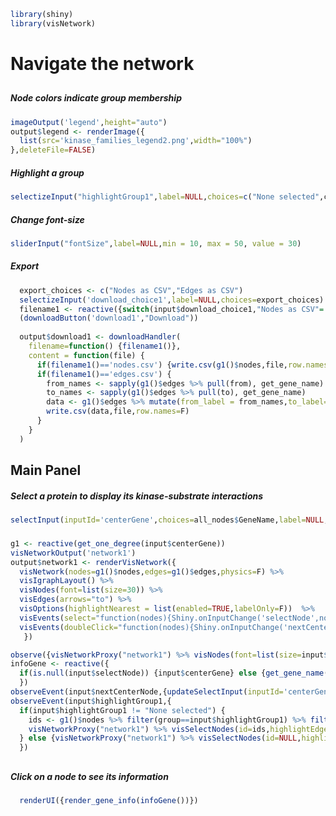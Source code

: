 ```r
library(shiny)
library(visNetwork)
```
# Navigate the network
##  {.sidebar data-width="200"}
##### Node colors indicate group membership
```r
imageOutput('legend',height="auto")
output$legend <- renderImage({
  list(src='kinase_families_legend2.png',width="100%")
},deleteFile=FALSE)
```
##### Highlight a group
```r
selectizeInput("highlightGroup1",label=NULL,choices=c("None selected",colors$Group),selected="None selected")
```
##### Change font-size
``` r
sliderInput("fontSize",label=NULL,min = 10, max = 50, value = 30)
```
##### Export
```r
  export_choices <- c("Nodes as CSV","Edges as CSV")
  selectizeInput('download_choice1',label=NULL,choices=export_choices)
  filename1 <- reactive({switch(input$download_choice1,"Nodes as CSV"='nodes.csv', "Edges as CSV"='edges.csv')})
  (downloadButton('download1',"Download"))
  
  output$download1 <- downloadHandler(
    filename=function() {filename1()},
    content = function(file) {
      if(filename1()=='nodes.csv') {write.csv(g1()$nodes,file,row.names=F)}
      if(filename1()=='edges.csv') {
        from_names <- sapply(g1()$edges %>% pull(from), get_gene_name)
        to_names <- sapply(g1()$edges %>% pull(to), get_gene_name)
        data <- g1()$edges %>% mutate(from_label = from_names,to_label=to_names)
        write.csv(data,file,row.names=F)
      }
    }
  )
```

## Main Panel

##### Select a protein to display its kinase-substrate interactions
```r
selectInput(inputId='centerGene',choices=all_nodes$GeneName,label=NULL,selected = "STK11", multiple = F)
``` 
### {}
```r
g1 <- reactive(get_one_degree(input$centerGene))
visNetworkOutput('network1')
output$network1 <- renderVisNetwork({
  visNetwork(nodes=g1()$nodes,edges=g1()$edges,physics=F) %>%
  visIgraphLayout() %>% 
  visNodes(font=list(size=30)) %>% 
  visEdges(arrows="to") %>%
  visOptions(highlightNearest = list(enabled=TRUE,labelOnly=F))  %>%
  visEvents(select="function(nodes){Shiny.onInputChange('selectNode',nodes.nodes);}") %>%
  visEvents(doubleClick="function(nodes){Shiny.onInputChange('nextCenterNode',nodes.nodes)}") 
   })

observe({visNetworkProxy("network1") %>% visNodes(font=list(size=input$fontSize))})
infoGene <- reactive({
  if(is.null(input$selectNode)) {input$centerGene} else {get_gene_name(input$selectNode)}
  })
observeEvent(input$nextCenterNode,{updateSelectInput(inputId='centerGene',selected=get_gene_name(input$nextCenterNode))})
observeEvent(input$highlightGroup1,{
  if(input$highlightGroup1 != "None selected") {
    ids <- g1()$nodes %>% filter(group==input$highlightGroup1) %>% filter(GeneName!=input$centerGene) %>% pull(id)
    visNetworkProxy("network1") %>% visSelectNodes(id=ids,highlightEdges=F,clickEvent=T) 
  } else {visNetworkProxy("network1") %>% visSelectNodes(id=NULL,highlightEdges=F,clickEvent=T)}
  })
```


##  {data-width="200"}
### {}
##### Click on a node to see its information 
```r
  renderUI({render_gene_info(infoGene())})
```

